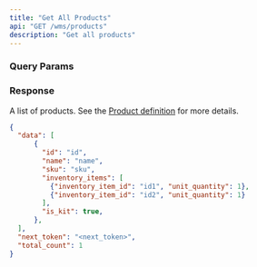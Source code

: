 ```yaml
---
title: "Get All Products"
api: "GET /wms/products"
description: "Get all products"
---
```


<Snippet file="headers.mdx" />

### Query Params
<Snippet file="page-token.mdx" />

### Response

<ResponseField name="data" type="list of object">

A list of products. See the [Product definition](/wms-api/products/info) for more details.

<Snippet file="product.mdx" />

</ResponseField>

<Snippet file="total_count.mdx" />

<Snippet file="next-token.mdx" />

<ResponseExample>

```json Response
{
  "data": [
      {
        "id": "id",
        "name": "name",
        "sku": "sku",
        "inventory_items": [
          {"inventory_item_id": "id1", "unit_quantity": 1},
          {"inventory_item_id": "id2", "unit_quantity": 1}
        ],
        "is_kit": true,
      },
  ],
  "next_token": "<next_token>",
  "total_count": 1
}
```

</ResponseExample>
